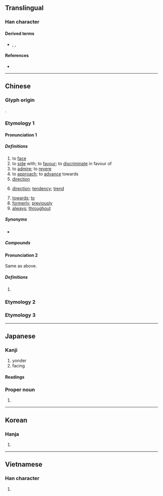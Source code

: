 {{character info/new}}
{{also|何|同|回|嚮}}
==Translingual==
{{stroke order}}

===Han character===
{{Han char|rn=30|rad=口|as=03|sn=6|four=27220|canj=HBR|ids=⿱丿冋}}

====Derived terms====
* {{l|mul|尙}}, {{l|mul|珦}}, {{l|mul|餉}}

====References====
* {{Han ref|kx=0176.040|dkj=03301|dj=0393.040|hdz=10579.080|uh=5411|ud=21521|bh=A656|bd=42582}}

----

==Chinese==

===Glyph origin===
{{Han etyl}}
{{Han compound|宀|口|t1=house|t2=window|ls=ic}}.

===Etymology 1===
{{zh-forms}}

====Pronunciation 1====
{{zh-pron
|m=xiàng
|ma=y
|c=hoeng3
|h=pfs=hiong
|md=
|mn=qz,tw,xm:hiòng/twvk,zz:hiàng/hiàⁿ/ǹg/tw:àⁿ
|mn_note=hiòng/hiàng - literary; hiàⁿ/ǹg/àⁿ - vernacular
|w=
|mc=2
|oc=y,2
|cat=v,n,prep,adv
}}

=====Definitions=====
{{zh-hanzi}}

# to [[face]]
# to [[side]] with; to [[favour]]; to [[discriminate]] in favour of
# to [[admire]]; to [[revere]]
# to [[approach]]; to [[advance]] towards
# [[direction]]
# {{lb|zh|figurative}} [[direction]]; [[tendency]]; [[trend]]
# [[towards]]; [[to]]
# [[formerly]]; [[previously]]
# [[always]]; [[throughout]]

=====Synonyms=====
* {{zh-l|往}}

=====Compounds=====
{{zh-der|向北|向前|向東|向下|向西|向導|向日葵|向來|方向|一向|不可向邇|不知去向|人心向背|人心所向|偏向|傾向|內向|共同趨向|出口導向|分向島|劉向|動向|去向|反向|反方向|取向|向上|向使|向例|向光|向光性|向化|向午|向善|向地性|向壁虛構|向壁虛造|向外|向學|向寵|向平之願|向年|向往|向後|向心力|向心花序|向斜層|向日|向日性|向時|向晚|向暮|向曉|向榮|向溼性|向火|向火乞兒|向當|向盤|向秀|向聲背實|向背|向著|向量|向錢看|向陽|向隅|向隅獨泣|向隅而泣|向電性|向非|向順|向風|單向|單向天線|單向道|外向|大方向|奈向|奮發向上|定向|定向天線|導向|導向思考|導向飛彈|導向魚雷|山向|志向|怒目相向|性向|性向測驗|意向|所向披靡|所向無前|所向無敵|投向|折節向學|指向|改惡向善|改過向善|斐然向風|方向燈|方向盤|方向舵|昏頭轉向|暈頭轉向|朝向|東向|東奔西向|橫向|欣欣向榮|歸向|歸向導引|民心趨向|民意向背|無計向|物件導向|特殊性向|發憤向上|相向|看風向|矇頭轉向|矛盾相向|航向|蘄向|護向|走向|趨向|轉向|迎向|迴向|逆向|逆向公車|逆向思考|逆向整合|邁向|鋒芒所向|雙向|雙向溝通|震旦方向|靡然向風|風向|風向標|風向球|風向袋}}

====Pronunciation 2====
Same as above.
{{zh-pron
|mc=1
|oc=n,1
|cat=pn
}}

=====Definitions=====
{{zh-hanzi}}

# {{surname|lang=zh}}

===Etymology 2===
{{zh-see|嚮}}

===Etymology 3===
{{zh-see|曏}}

{{zh-cat|Beginning}}

----

==Japanese==

===Kanji===
{{ja-kanji|grade=3|rs=口03}}

# yonder
# facing

====Readings====
{{ja-readings
|goon=こう<かう
|kanon=きょう<きやう
|on=しょう<しやう
|kun=む-く, む-かう<む-かふ, さきに
}}

{{attention|ja|okurigana for "saki ni"?}}
{{attention|ja|what kind of on-reading is "shō"?}}

===Proper noun===
{{ja-pos|むかい|proper|hhira=むかひ}}

# {{surname|lang=ja||sort=むかい}}

----

==Korean==

===Hanja===
{{ko-hanja|hangeul=[[향]], [[상]]|rv=hyang, sang|mr=hyang, sang}}

# {{defn|lang=ko|sort=口03}}

----

==Vietnamese==

===Han character===
{{vi-hantu|[[hướng]]|rs=口03}}

# {{defn|lang=vi|sort=口03}}